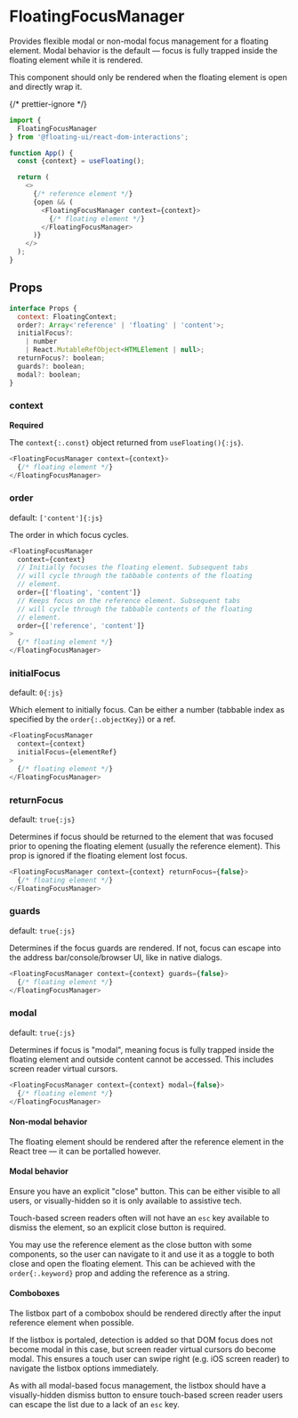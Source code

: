 # FloatingFocusManager

Provides flexible modal or non-modal focus management for a
floating element. Modal behavior is the default — focus is fully
trapped inside the floating element while it is rendered.

This component should only be rendered when the floating element
is open and directly wrap it.

{/* prettier-ignore */}
```js /context/
import {
  FloatingFocusManager
} from '@floating-ui/react-dom-interactions';

function App() {
  const {context} = useFloating();

  return (
    <>
      {/* reference element */}
      {open && (
        <FloatingFocusManager context={context}>
          {/* floating element */}
        </FloatingFocusManager>
      )}
    </>
  );
}
```

## Props

```js
interface Props {
  context: FloatingContext;
  order?: Array<'reference' | 'floating' | 'content'>;
  initialFocus?:
    | number
    | React.MutableRefObject<HTMLElement | null>;
  returnFocus?: boolean;
  guards?: boolean;
  modal?: boolean;
}
```

### context

**Required**

The `context{:.const}` object returned from `useFloating(){:js}`.

```js
<FloatingFocusManager context={context}>
  {/* floating element */}
</FloatingFocusManager>
```

### order

default: `['content']{:js}`

The order in which focus cycles.

```js
<FloatingFocusManager
  context={context}
  // Initially focuses the floating element. Subsequent tabs
  // will cycle through the tabbable contents of the floating
  // element.
  order={['floating', 'content']}
  // Keeps focus on the reference element. Subsequent tabs
  // will cycle through the tabbable contents of the floating
  // element.
  order={['reference', 'content']}
>
  {/* floating element */}
</FloatingFocusManager>
```

### initialFocus

default: `0{:js}`

Which element to initially focus. Can be either a number
(tabbable index as specified by the `order{:.objectKey}`) or a
ref.

```js
<FloatingFocusManager
  context={context}
  initialFocus={elementRef}
>
  {/* floating element */}
</FloatingFocusManager>
```

### returnFocus

default: `true{:js}`

Determines if focus should be returned to the element that was
focused prior to opening the floating element (usually the
reference element). This prop is ignored if the floating element
lost focus.

```js
<FloatingFocusManager context={context} returnFocus={false}>
  {/* floating element */}
</FloatingFocusManager>
```

### guards

default: `true{:js}`

Determines if the focus guards are rendered. If not, focus can
escape into the address bar/console/browser UI, like in native
dialogs.

```js
<FloatingFocusManager context={context} guards={false}>
  {/* floating element */}
</FloatingFocusManager>
```

### modal

default: `true{:js}`

Determines if focus is "modal", meaning focus is fully trapped
inside the floating element and outside content cannot be
accessed. This includes screen reader virtual cursors.

```js
<FloatingFocusManager context={context} modal={false}>
  {/* floating element */}
</FloatingFocusManager>
```

#### Non-modal behavior

The floating element should be rendered after the reference
element in the React tree — it can be portalled however.

#### Modal behavior

Ensure you have an explicit "close" button. This can be either
visible to all users, or visually-hidden so it is only available
to assistive tech.

Touch-based screen readers often will not have an `esc` key
available to dismiss the element, so an explicit close button is
required.

You may use the reference element as the close button with some
components, so the user can navigate to it and use it as a toggle
to both close and open the floating element. This can be achieved
with the `order{:.keyword}` prop and adding the reference as a
string.

#### Comboboxes

The listbox part of a combobox should be rendered directly after
the input reference element when possible.

If the listbox is portaled, detection is added so that DOM focus
does not become modal in this case, but screen reader virtual
cursors do become modal. This ensures a touch user can swipe
right (e.g. iOS screen reader) to navigate the listbox options
immediately.

As with all modal-based focus management, the listbox should have
a visually-hidden dismiss button to ensure touch-based screen
reader users can escape the list due to a lack of an `esc` key.
